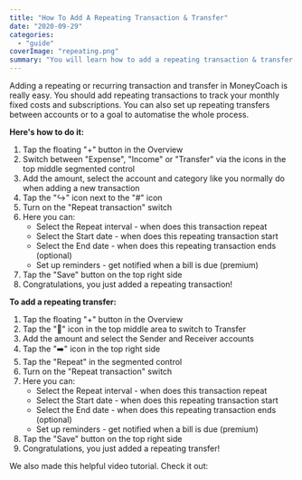 ```yaml
---
title: "How To Add A Repeating Transaction & Transfer"
date: "2020-09-29"
categories: 
  - "guide"
coverImage: "repeating.png"
summary: "You will learn how to add a repeating transaction & transfer."
---
```


Adding a repeating or recurring transaction and transfer in MoneyCoach is really easy. You should add repeating transactions to track your monthly fixed costs and subscriptions. You can also set up repeating transfers between accounts or to a goal to automatise the whole process.

**Here's how to do it:**

1. Tap the floating "+" button in the Overview
2. Switch between "Expense", "Income" or "Transfer" via the icons in the top middle segmented control
3. Add the amount, select the account and category like you normally do when adding a new transaction
4. Tap the "↪️" icon next to the "#" icon
5. Turn on the "Repeat transaction" switch
6. Here you can:
    - Select the Repeat interval - when does this transaction repeat
    - Select the Start date - when does this repeating transaction start
    - Select the End date - when does this repeating transaction ends (optional)
    - Set up reminders - get notified when a bill is due (premium)
7. Tap the "Save" button on the top right side
8. Congratulations, you just added a repeating transaction!

**To add a repeating transfer:**

1. Tap the floating "+" button in the Overview
2. Tap the "🔁" icon in the top middle area to switch to Transfer
3. Add the amount and select the Sender and Receiver accounts
4. Tap the "➡️" icon in the top right side
5. Tap the "Repeat" in the segmented control
6. Turn on the "Repeat transaction" switch
7. Here you can:
    - Select the Repeat interval - when does this transaction repeat
    - Select the Start date - when does this repeating transaction start
    - Select the End date - when does this repeating transaction ends (optional)
    - Set up reminders - get notified when a bill is due (premium)
8. Tap the "Save" button on the top right side
9. Congratulations, you just added a repeating transfer!

We also made this helpful video tutorial. Check it out:

<YouTube url="https://youtu.be/l5YFE3_pOOg" />
